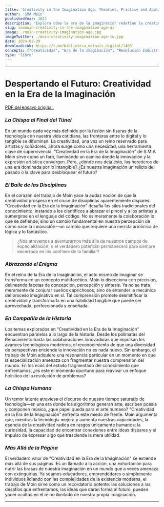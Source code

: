 ```yaml
---
title: 'Creativity in the Imagination Age: Theories, Practice and Application'
author: 'SMA Moin'
publishedYear: 2022
description: 'Explora cómo la era de la imaginación redefine la creatividad, fusionando lo físico, digital y biológico en la cuarta revolución industrial, destacando la importancia de la interdisciplinariedad y la innovación para un futuro sostenible.'
slug: smamoin-creativity-in-the-imagination-age-ai
image: ./moin-creativity-imagination-age.jpg
imageTwitter: ./moin-creativity-imagination-age-tw.jpg
date: 2024-02-29
downloadLink: https://t.me/biblioteca_metaxis_digital/1465
concepts: ["Creatividad", "Era de la Imaginación", "Revolución Industrial", "Interdisciplinariedad", "Futuro Sostenible"]
type: 'libro'
---
```


---

# Despertando el Futuro: Creatividad en la Era de la Imaginación

[PDF del ensayo original.](https://web.archive.org/web/20110727132753/http://www.oss.net/dynamaster/file_archive/040320/4a32a59dcdc168eced6517b5e6041cda/OSS1993-01-21.pdf)

### _La Chispa al Final del Túnel_

En un mundo cada vez más definido por la fusión sin fisuras de la tecnología con nuestra vida cotidiana, las fronteras entre lo digital y lo tangible se difuminan. La creatividad, una vez un reino reservado para artistas y soñadores, ahora surge como una necesidad, una herramienta clave de supervivencia. "Creatividad en la Era de la Imaginación" de S.M.A Moin sirve como un faro, iluminando un camino donde la innovación y la expresión artística convergen. Pero, ¿dónde nos deja esto, los herederos de una era dominada por lo intangible? ¿Es nuestra imaginación un relicto del pasado o la clave para desbloquear el futuro?

### _El Baile de las Disciplinas_

En el corazón del trabajo de Moin yace la audaz noción de que la creatividad prospera en el cruce de disciplinas aparentemente dispares. "Creatividad en la Era de la Imaginación" desafía los silos tradicionales del conocimiento, instando a los científicos a abrazar el pincel y a los artistas a sumergirse en el lenguaje del código. No es meramente la colaboración lo que se defiende, sino un cambio fundamental en nuestra percepción de cómo nace la innovación—un cambio que requiere una mezcla armónica de lógica y lo fantástico.

> ¿Nos atrevemos a aventurarnos más allá de nuestros campos de especialización, o el verdadero potencial permanecerá para siempre encerrado en los confines de lo familiar?

### _Abrazando el Enigma_

En el reino de la Era de la Imaginación, el acto mismo de imaginar se transforma en un concepto multifacético. Moin lo disecciona con precisión, delineando facetas de concepción, percepción y síntesis. Ya no se trata meramente de conjurar sueños caprichosos, sino de entender la mecánica del proceso imaginativo en sí. Tal comprensión promete desmitificar la creatividad y transformarla en una habilidad tangible que puede ser aprovechada, perfeccionada y enseñada.

### _En Compañía de la Historia_

Los temas explorados en "Creatividad en la Era de la Imaginación" encuentran paralelos a lo largo de la historia. Desde los polímatas del Renacimiento hasta las colaboraciones innovadoras que impulsan los avances tecnológicos modernos, el reconocimiento de que una diversidad de perspectivas enciende la innovación no es nada nuevo. Sin embargo, el trabajo de Moin adquiere una resonancia particular en un momento en que la especialización amenaza con fragmentar nuestra comprensión del mundo. En los ecos del estado fragmentado del conocimiento que enfrentamos, ¿es este el momento oportuno para reavivar un enfoque holístico de la resolución de problemas?

### _La Chispa Humana_

Un temor latente atraviesa el discurso de nuestro tiempo saturado de tecnología—en una era donde los algoritmos generan arte, escriben poesía y componen música, ¿qué papel queda para el arte humano? "Creatividad en la Era de la Imaginación" enfrenta este miedo de frente. Moin argumenta que, mientras la tecnología mejora y aumenta nuestras capacidades, la esencia de la creatividad radica en rasgos únicamente humanos: la curiosidad, la capacidad de encontrar conexiones entre ideas dispares y el impulso de expresar algo que trasciende la mera utilidad.

### _Más Allá de la Página_

El verdadero valor de "Creatividad en la Era de la Imaginación" se extiende más allá de sus páginas. Es un llamado a la acción, una exhortación para nutrir las brasas de nuestra imaginación en un mundo que a veces amenaza con extinguirlas. Ya seamos educadores, emprendedores o simplemente individuos lidiando con las complejidades de la existencia moderna, el trabajo de Moin sirve como un recordatorio potente: las soluciones a los desafíos que enfrentamos, las ideas que darán forma al futuro, pueden yacer ocultas en el reino ilimitado de nuestra propia imaginación.


---
